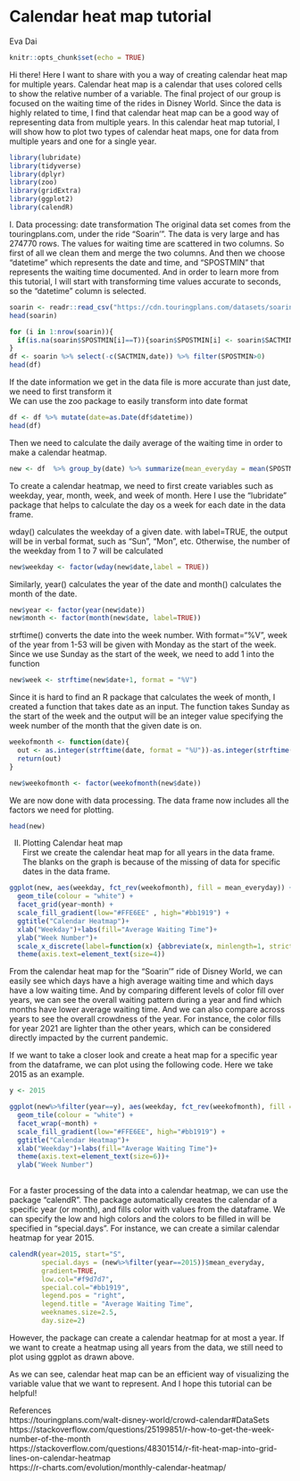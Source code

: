 # Calendar heat map tutorial  
  
Eva Dai

```r
knitr::opts_chunk$set(echo = TRUE)
```

  Hi there! Here I want to share with you a way of creating calendar heat map for multiple years. Calendar heat map is a calendar that uses colored cells to show the relative number of a variable. The final project of our group is focused on the waiting time of the rides in Disney World. Since the data is highly related to time, I find that calendar heat map can be a good way of representing data from multiple years. In this calendar heat map tutorial, I will show how to plot two types of calendar heat maps, one for data from multiple years and one for a single year.

```r
library(lubridate)
library(tidyverse)
library(dplyr)
library(zoo)
library(gridExtra)
library(ggplot2)
library(calendR)
```

I. Data processing: date transformation
The original data set comes from the touringplans.com, under the ride "Soarin'". The data is very large and has 274770 rows. The values for waiting time are scattered in two columns. So first of all we clean them and merge the two columns. And then we choose "datetime" which represents the date and time, and "SPOSTMIN" that represents the waiting time documented. And in order to learn more from this tutorial, I will start with transforming time values accurate to seconds, so the "datetime" column is selected.
```r
soarin <- readr::read_csv("https://cdn.touringplans.com/datasets/soarin.csv", show_col_types = FALSE)
head(soarin)

for (i in 1:nrow(soarin)){
  if(is.na(soarin$SPOSTMIN[i]==T)){soarin$SPOSTMIN[i] <- soarin$SACTMIN[i]}
}
df <- soarin %>% select(-c(SACTMIN,date)) %>% filter(SPOSTMIN>0)
head(df)

```
If the date information we get in the data file is more accurate than just date, we need to first transform it  
We can use the zoo package to easily transform into date format
```r
df <- df %>% mutate(date=as.Date(df$datetime))
head(df)
```
Then we need to calculate the daily average of the waiting time in order to make a calendar heatmap.
```r
new <- df  %>% group_by(date) %>% summarize(mean_everyday = mean(SPOSTMIN))
```

To create a calendar heatmap, we need to first create variables such as weekday, year, month, week, and week of month. Here I use the "lubridate" package that helps to calculate the day os a week for each date in the data frame.  
  
wday() calculates the weekday of a given date. with label=TRUE, the output will be in verbal format, such as "Sun", "Mon", etc. Otherwise, the number of the weekday from 1 to 7 will be calculated
```r
new$weekday <- factor(wday(new$date,label = TRUE))
```
Similarly, year() calculates the year of the date and month() calculates the month of the date.
```r
new$year <- factor(year(new$date))
new$month <- factor(month(new$date, label=TRUE))
```
strftime() converts the date into the week number. With format="%V", week of the year from 1-53 will be given with Monday as the start of the week. Since we use Sunday as the start of the week, we need to add 1 into the function
```r
new$week <- strftime(new$date+1, format = "%V")
```
Since it is hard to find an R package that calculates the week of month, I created a function that takes date as an input. The function takes Sunday as the start of the week and the output will be an integer value specifying the week number of the month that the given date is on. 
```r
weekofmonth <- function(date){
  out <- as.integer(strftime(date, format = "%U"))-as.integer(strftime(floor_date(date, unit="months"), format = "%U"))+1
  return(out)
}

new$weekofmonth <- factor(weekofmonth(new$date))
```

We are now done with data processing. The data frame now includes all the factors we need for plotting.
```r
head(new)
```
II. Plotting Calendar heat map  
First we create the calendar heat map for all years in the data frame. The blanks on the graph is because of the missing of data for specific dates in the data frame. 
```r
ggplot(new, aes(weekday, fct_rev(weekofmonth), fill = mean_everyday)) + 
  geom_tile(colour = "white") + 
  facet_grid(year~month) + 
  scale_fill_gradient(low="#FFE6EE" , high="#bb1919") +
  ggtitle("Calendar Heatmap")+
  xlab("Weekday")+labs(fill="Average Waiting Time")+
  ylab("Week Number")+
  scale_x_discrete(label=function(x) {abbreviate(x, minlength=1, strict = T)})+
  theme(axis.text=element_text(size=4))
```

From the calendar heat map for the "Soarin'" ride of Disney World, we can easily see which days have a high average waiting time and which days have a low waiting time. And by comparing different levels of color fill over years, we can see the overall waiting pattern during a year and find which months have lower average waiting time. And we can also compare across years to see the overall crowdness of the year. For instance, the color fills for year 2021 are lighter than the other years, which can be considered directly impacted by the current pandemic. 

If we want to take a closer look and create a heat map for a specific year from the dataframe, we can plot using the following code. Here we take 2015 as an example.
```r
y <- 2015

ggplot(new%>%filter(year==y), aes(weekday, fct_rev(weekofmonth), fill = mean_everyday)) + 
  geom_tile(colour = "white") + 
  facet_wrap(~month) + 
  scale_fill_gradient(low="#FFE6EE", high="#bb1919") +
  ggtitle("Calendar Heatmap")+
  xlab("Weekday")+labs(fill="Average Waiting Time")+
  theme(axis.text=element_text(size=6))+
  ylab("Week Number")
  
```

  For a faster processing of the data into a calendar heatmap, we can use the package "calendR". The package automatically creates the calendar of a specific year (or month), and fills color with values from the dataframe.  We can specify the low and high colors and the colors to be filled in will be specified in "special.days". For instance, we can create a similar calendar heatmap for year 2015.

```r
calendR(year=2015, start="S", 
        special.days = (new%>%filter(year==2015))$mean_everyday, 
        gradient=TRUE, 
        low.col="#f9d7d7", 
        special.col="#bb1919",
        legend.pos = "right",
        legend.title = "Average Waiting Time",
        weeknames.size=2.5,
        day.size=2)

```

  However, the package can create a calendar heatmap for at most a year. If we want to create a heatmap using all years from the data, we still need to plot using ggplot as drawn above.  
  
  As we can see, calendar heat map can be an efficient way of visualizing the variable value that we want to represent. And I hope this tutorial can be helpful!  
    
    
References  
https://touringplans.com/walt-disney-world/crowd-calendar#DataSets  
https://stackoverflow.com/questions/25199851/r-how-to-get-the-week-number-of-the-month  
https://stackoverflow.com/questions/48301514/r-fit-heat-map-into-grid-lines-on-calendar-heatmap  
https://r-charts.com/evolution/monthly-calendar-heatmap/
